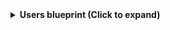 <details>
<summary><b>Users blueprint (Click to expand)</b></summary>

```json showLineNumbers
{
  "identifier": "user",
  "title": "user",
  "icon": "Microservice",
  "schema": {
    "properties": {
      "email":{
        "title":"Email",
        "type": "string"
      }
    },
    "required": []
  },
  "mirrorProperties": {},
  "calculationProperties": {},
  "aggregationProperties": {},
  "relations": {}
}
```

</details>

